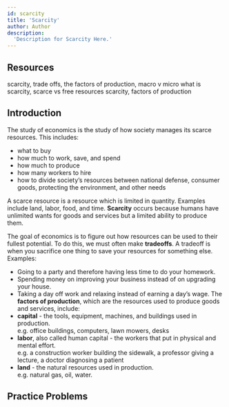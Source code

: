```yaml
---
id: scarcity
title: 'Scarcity'
author: Author
description:
  'Description for Scarcity Here.'
---
```


## Resources

<VideoResources>
	<VideoResource 
		source="ACDC" 
		title="Thinking Like An Economist" 
		url="https://youtu.be/deUqLLiu_CI"
		starred
	>
		scarcity, trade offs, the factors of production, macro v micro
	</VideoResource>
	<VideoResource 
		source="KhanAcademy" 
		title="Scarcity"
		url="https://www.khanacademy.org/economics-finance-domain/microeconomics/basic-economic-concepts-gen-micro/economics-introduction/v/scarcity"
	>
		what is scarcity, scarce vs free resources
	</VideoResource>
</VideoResources>

<ReadingResources>
<ReadingResource 
		source="LumenLearning" 
		title="Understanding Economics and Scarcity"
		url="https://courses.lumenlearning.com/wm-microeconomics/chapter/understanding-economics-and-scarcity/"
	>
		scarcity, factors of production
	</ReadingResource>
</ReadingResources>

## Introduction
The study of economics is the study of how society manages its scarce resources. This includes:
- what to buy
- how much to work, save, and spend
- how much to produce
- how many workers to hire
- how to divide society’s resources between national defense, consumer goods, protecting the environment, and other needs

A scarce resource is a resource which is limited in quantity. Examples include land, labor, food, and time. **Scarcity** occurs because humans have unlimited wants for goods and services but a limited ability to produce them.

The goal of economics is to figure out how resources can be used to their fullest potential. To do this, we must often make **tradeoffs**. A tradeoff is when you sacrifice one thing to save your resources for something else. Examples:
- Going to a party and therefore having less time to do your homework.
- Spending money on improving your business instead of on upgrading your house.
- Taking a day off work and relaxing instead of earning a day’s wage.
The **factors of production**, which are the resources used to produce goods and services, include:
- **capital** - the tools, equipment, machines, and buildings used in production. <br /> e.g. office buildings, computers, lawn mowers, desks  
- **labor**, also called human capital - the workers that put in physical and mental effort. <br /> e.g. a construction worker building the sidewalk, a professor giving a lecture, a doctor diagnosing a patient
- **land** - the natural resources used in production. <br /> e.g. natural gas, oil, water.



## Practice Problems
